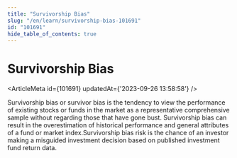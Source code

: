 ```yaml
---
title: "Survivorship Bias"
slug: "/en/learn/survivorship-bias-101691"
id: "101691"
hide_table_of_contents: true
---
```



# Survivorship Bias

<ArticleMeta id={101691} updatedAt={'2023-09-26 13:58:58'} />
<div className='border-solid border-b border-t-0 my-4 border-[var(--ifm-color-gray-300)]' />

Survivorship bias or survivor bias is the tendency to view the performance of existing stocks or funds in the market as a representative comprehensive sample without regarding those that have gone bust. Survivorship bias can result in the overestimation of historical performance and general attributes of a fund or market index.Survivorship bias risk is the chance of an investor making a misguided investment decision based on published investment fund return data.
